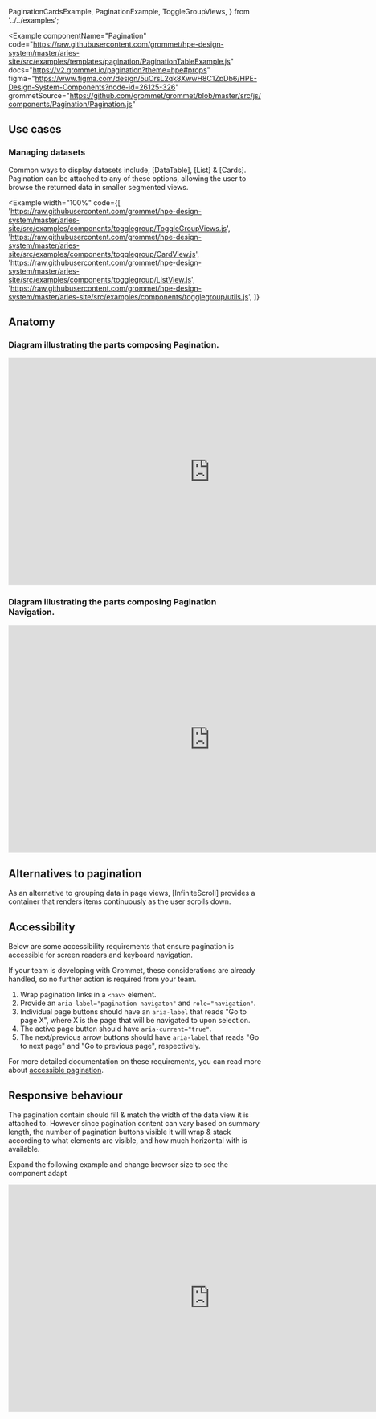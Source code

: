 PaginationCardsExample,
PaginationExample,
ToggleGroupViews,
} from '../../examples';

<Example
  componentName="Pagination"
  code="https://raw.githubusercontent.com/grommet/hpe-design-system/master/aries-site/src/examples/templates/pagination/PaginationTableExample.js"
  docs="https://v2.grommet.io/pagination?theme=hpe#props"
  figma="https://www.figma.com/design/5uOrsL2qk8XwwH8C1ZpDb6/HPE-Design-System-Components?node-id=26125-326"
  grommetSource="https://github.com/grommet/grommet/blob/master/src/js/components/Pagination/Pagination.js"
>
  <PaginationExample />
</Example>

## Use cases
### Managing datasets 
Common ways to display datasets include, [DataTable], [List] & [Cards]. Pagination can be attached to  any of these options, allowing the user to browse the returned data in smaller segmented views.  

<Example
  width="100%"
  code={[
    'https://raw.githubusercontent.com/grommet/hpe-design-system/master/aries-site/src/examples/components/togglegroup/ToggleGroupViews.js',
    'https://raw.githubusercontent.com/grommet/hpe-design-system/master/aries-site/src/examples/components/togglegroup/CardView.js',
    'https://raw.githubusercontent.com/grommet/hpe-design-system/master/aries-site/src/examples/components/togglegroup/ListView.js',
    'https://raw.githubusercontent.com/grommet/hpe-design-system/master/aries-site/src/examples/components/togglegroup/utils.js',
  ]}
>
  <ToggleGroupViews />

## Anatomy

### Diagram illustrating the parts composing Pagination.


<iframe style="border: 1px solid rgba(0, 0, 0, 0.1);" width="800" height="450" src="https://www.figma.com/embed?embed_host=share&url=https%3A%2F%2Fwww.figma.com%2Fproto%2FnxI308Yvt4HKJ1rjgrEXCk%2F%25233651---Pagination-Component%3Fpage-id%3D500%253A2056%26node-id%3D500-2057%26viewport%3D867%252C584%252C0.4%26t%3DKWm2nct6mBhEAHPv-1%26scaling%3Dmin-zoom%26content-scaling%3Dfixed" allowfullscreen></iframe>


### Diagram illustrating the parts composing Pagination Navigation.

<iframe style="border: 1px solid rgba(0, 0, 0, 0.1);" width="800" height="450" src="https://www.figma.com/embed?embed_host=share&url=https%3A%2F%2Fwww.figma.com%2Fproto%2FnxI308Yvt4HKJ1rjgrEXCk%2F%25233651---Pagination-Component%3Fpage-id%3D500%253A2056%26node-id%3D500-2070%26viewport%3D867%252C584%252C0.4%26t%3DKWm2nct6mBhEAHPv-1%26scaling%3Dmin-zoom%26content-scaling%3Dfixed" allowfullscreen></iframe>

## Alternatives to pagination

As an alternative to grouping data in page views,  [InfiniteScroll] provides a  container that renders items continuously as the user scrolls down.

## Accessibility

Below are some accessibility requirements that ensure pagination is accessible for screen readers and keyboard navigation.

If your team is developing with Grommet, these considerations are already handled, so no further action is required from your team.

1. Wrap pagination links in a `<nav>` element.
1. Provide an `aria-label="pagination navigaton"` and `role="navigation"`.
1. Individual page buttons should have an `aria-label` that reads "Go to page X", where X is the page that will be navigated to upon selection.
1. The active page button should have `aria-current="true"`.
1. The next/previous arrow buttons should have `aria-label` that reads "Go to next page" and "Go to previous page", respectively.

For more detailed documentation on these requirements, you can read more about [accessible pagination](https://www.a11ymatters.com/pattern/pagination/).

## Responsive behaviour

The pagination contain should fill & match the width of the data view it is attached to.  However since pagination content can vary based on summary length, the number of pagination buttons visible it will wrap & stack according to what elements are visible, and how much horizontal with is available.

Expand the following example and change browser size to see the component adapt


<iframe style="border: 1px solid rgba(0, 0, 0, 0.1);" width="800" height="450" src="https://www.figma.com/embed?embed_host=share&url=https%3A%2F%2Fwww.figma.com%2Fproto%2FnxI308Yvt4HKJ1rjgrEXCk%2F%25233651---Pagination-Component%3Fpage-id%3D500%253A2056%26node-id%3D500-2103%26viewport%3D867%252C584%252C0.4%26t%3DKWm2nct6mBhEAHPv-1%26scaling%3Dmin-zoom%26content-scaling%3Dfixed" allowfullscreen></iframe>
